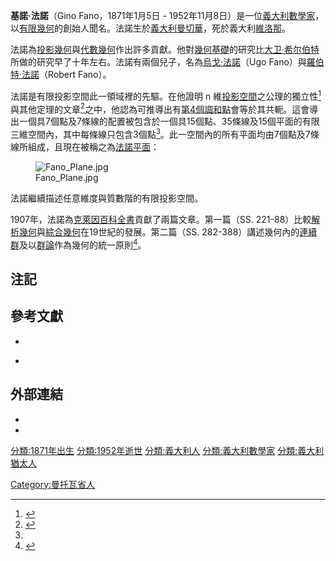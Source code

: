 {{Infobox scientist
|name              = 基諾·法諾（Gino Fano）
|box_width         =
|image             = Gino Fano.jpg
|image_size        = 210px
|caption           =
|birth_date        = {{Birth date|df=yes|1871|1|5}}
|death_date        = {{Death date and age|df=yes|1952|11|8|1871|1|5}}
|birth_place       = [[義大利|義大利]][[曼切華|曼切華]]
|death_place  	   = 義大利[[維洛那|維洛那]]
|nationality       = 義大利
|field             = 數學
|known_for         = 法諾猜想<br>[[法諾平面|法諾平面]]<br>[[法諾纖維化|法諾纖維化]]<br>[[法諾曲面|法諾曲面]]<br>[[法諾簇|法諾簇]]
|notable_students  = 
|prizes            =
}}

'''基諾·法諾'''（Gino Fano，1871年1月5日 - 1952年11月8日）是一位[[義大利|義大利]][[數學家|數學家]]，以[[有限幾何|有限幾何]]的創始人聞名。法諾生於[[義大利|義大利]][[曼切華|曼切華]]，死於義大利[[維洛那|維洛那]]。

法諾為[[投影幾何|投影幾何]]與[[代數幾何|代數幾何]]作出許多貢獻。他對[[幾何基礎|幾何基礎]]的研究比[[大卫·希尔伯特|大卫·希尔伯特]]所做的研究早了十年左右。法諾有兩個兒子，名為[[烏戈·法諾|烏戈·法諾]]（Ugo Fano）與[[羅伯特·法諾|羅伯特·法諾]]（Robert Fano）。

法諾是有限投影空間此一領域裡的先驅。在他證明 n 維[[投影空間|投影空間]]之公理的獨立性<ref>{{harvnb|Collino|Conte|Verra|2013|loc=p. 6}}</ref>與其他定理的文章<ref name=Fano1>{{citation|first=G.|last=Fano|title=Sui postulati fondamentali della geometria proiettiva|url=http://www.bdim.eu/item?id=GM_Fano_1892_1|year=1892|journal=Giornale di Matematiche|volume=30|pages=106–132|accessdate=2015-08-04|archive-date=2015-07-24|archive-url=https://web.archive.org/web/20150724124817/http://www.bdim.eu/item?id=GM_Fano_1892_1|dead-url=no}}</ref>之中，他認為可推導出有[[投影調和共軛|第4個調和點]]會等於其共軛。這會導出一個具7個點及7條線的配置被包含於一個具15個點、35條線及15個平面的有限三維空間內，其中每條線只包含3個點<ref name=Fano1 />{{rp|114}}。此一空間內的所有平面均由7個點及7條線所組成，且現在被稱之為[[法諾平面|法諾平面]]：

[[File:Fano_Plane.jpg|center]]

法諾繼續描述任意維度與質數階的有限投影空間。

1907年，法諾為[[克萊因百科全書|克萊因百科全書]]貢獻了兩篇文章。第一篇（SS. 221-88）比較[[解析幾何|解析幾何]]與[[綜合幾何|綜合幾何]]在19世紀的發展。第二篇（SS. 282-388）講述幾何內的[[連續群|連續群]]及以[[群論|群論]]作為幾何的統一原則<ref>{{Cite journal|author=Fano, Gino|authorlink=基諾·法諾|year=1907|journal=Encyclopädie der mathematischen Wissenschaften|volume=3.1.1|title=Kontinuierliche geometrische Gruppen. Die Gruppentheorie als geometrisches Einteilungsprinzip|pages=289–388|url=http://gdz.sub.uni-goettingen.de/dms/load/img/?PPN=PPN360609635&DMDID=DMDLOG_0169|doi=10.1007/978-3-663-16027-4_5}}
</ref>。

==注記==
{{reflist}}

==參考文獻==
* {{cite arXiv|first1=Alberto|last1=Collino|first2=Alberto|last2=Conte|first3=Alessandro|last3=Verra|title=On the life and scientific work of Gino Fano|eprint=1311.7177|year=2013}}

*{{cite book|authorlink=Ivor Grattan-Guinness|last=Grattan-Guinness|first=Ivor|year=2000|title=The Search for Mathematical Roots 1870–1940|publisher=Princeton University Press}}

==外部連結==
* {{MacTutor Biography|id=Fano}}
* {{MathGenealogy|id=43285}}

{{Authority control}}

{{DEFAULTSORT:Fano, Gino}}
[[分類:1871年出生|分類:1871年出生]]
[[分類:1952年逝世|分類:1952年逝世]]
[[分類:義大利人|分類:義大利人]]
[[分類:義大利數學家|分類:義大利數學家]]
[[分類:義大利猶太人|分類:義大利猶太人]]
[[Category:曼托瓦省人|Category:曼托瓦省人]]